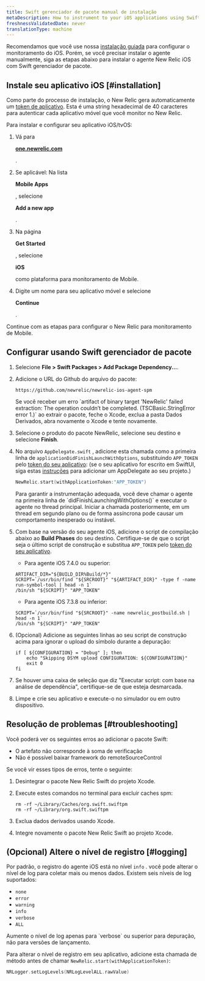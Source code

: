 ```yaml
---
title: Swift gerenciador de pacote manual de instalação
metaDescription: How to instrument to your iOS applications using Swift Package Manager.
freshnessValidatedDate: never
translationType: machine
---
```


Recomendamos que você use nossa [instalação guiada](https://onenr.io/0qwLv87gkj5) para configurar o monitoramento do iOS. Porém, se você precisar instalar o agente manualmente, siga as etapas abaixo para instalar o agente New Relic iOS com Swift gerenciador de pacote.

## Instale seu aplicativo iOS [#installation]

Como parte do processo de instalação, o New Relic gera automaticamente um [token de aplicativo](/docs/mobile-apps/viewing-your-application-token). Esta é uma string hexadecimal de 40 caracteres para autenticar cada aplicativo móvel que você monitor no New Relic.

Para instalar e configurar seu aplicativo iOS/tvOS:

1. Vá para

   <DoNotTranslate>**[one.newrelic.com](https://one.newrelic.com/all-capabilities)**</DoNotTranslate>

   .

2. Se aplicável: Na lista

   <DoNotTranslate>**Mobile Apps**</DoNotTranslate>

   , selecione

   <DoNotTranslate>**Add a new app**</DoNotTranslate>

   .

3. Na página

   <DoNotTranslate>**Get Started**</DoNotTranslate>

   , selecione

   <DoNotTranslate>**iOS**</DoNotTranslate>

   como plataforma para monitoramento de Mobile.

4. Digite um nome para seu aplicativo móvel e selecione

   <DoNotTranslate>**Continue**</DoNotTranslate>

   .

Continue com as etapas para configurar o New Relic para monitoramento de Mobile.

## Configurar usando Swift gerenciador de pacote

1. Selecione <DoNotTranslate>**File > Swift Packages > Add Package Dependency...**</DoNotTranslate>.

2. Adicione o URL do Github do arquivo do pacote:

   ```
   https://github.com/newrelic/newrelic-ios-agent-spm
   ```

   <Callout variant="tip">
     Se você receber um erro `artifact of binary target 'NewRelic' failed extraction: The operation couldn’t be completed. (TSCBasic.StringError error 1.)` ao extrair o pacote, feche o Xcode, exclua a pasta Dados Derivados, abra novamente o Xcode e tente novamente.
   </Callout>

3. Selecione o produto do pacote NewRelic, selecione seu destino e selecione <DoNotTranslate>**Finish**</DoNotTranslate>.

4. No arquivo `AppDelegate.swift` , adicione esta chamada como a primeira linha de `applicationDidFinishLaunchWithOptions`, substituindo `APP_TOKEN` pelo [token do seu aplicativo](/docs/mobile-apps/viewing-your-application-token): (se o seu aplicativo for escrito em SwiftUI, siga estas [instruções](/docs/mobile-monitoring/new-relic-mobile-ios/troubleshoot/swiftui-appdelegate) para adicionar um AppDelegate ao seu projeto.)

   ```swift
   NewRelic.start(withApplicationToken:"APP_TOKEN")
   ```

   <Callout variant="important">
     Para garantir a instrumentação adequada, você deve chamar o agente na primeira linha de `didFinishLaunchingWithOptions()` e executar o agente no thread principal. Iniciar a chamada posteriormente, em um thread em segundo plano ou de forma assíncrona pode causar um comportamento inesperado ou instável.
   </Callout>

5. Com base na versão do seu agente iOS, adicione o script de compilação abaixo ao <DoNotTranslate>**Build Phases**</DoNotTranslate> do seu destino. Certifique-se de que o script seja o último script de construção e substitua `APP_TOKEN` pelo [token do seu aplicativo](/docs/mobile-apps/viewing-your-application-token).

   * Para agente iOS 7.4.0 ou superior:

   ```shell
   ARTIFACT_DIR="${BUILD_DIR%Build/*}"
   SCRIPT=`/usr/bin/find "${SRCROOT}" "${ARTIFACT_DIR}" -type f -name run-symbol-tool | head -n 1`
   /bin/sh "${SCRIPT}" "APP_TOKEN"
   ```

   * Para agente iOS 7.3.8 ou inferior:

   ```shell
   SCRIPT=`/usr/bin/find "${SRCROOT}" -name newrelic_postbuild.sh | head -n 1`
   /bin/sh "${SCRIPT}" "APP_TOKEN"
   ```

6. (Opcional) Adicione as seguintes linhas ao seu script de construção acima para ignorar o upload do símbolo durante a depuração:

   ```shell
   if [ ${CONFIGURATION} = "Debug" ]; then
       echo "Skipping DSYM upload CONFIGURATION: ${CONFIGURATION}"
       exit 0
   fi
   ```

7. Se houver uma caixa de seleção que diz "Executar script: com base na análise de dependência", certifique-se de que esteja desmarcada.

8. Limpe e crie seu aplicativo e execute-o no simulador ou em outro dispositivo.

<InstallFeedback/>

## Resolução de problemas [#troubleshooting]

Você poderá ver os seguintes erros ao adicionar o pacote Swift:

* O artefato não corresponde à soma de verificação
* Não é possível baixar framework do remoteSourceControl

Se você vir esses tipos de erros, tente o seguinte:

1. Desintegrar o pacote New Relic Swift do projeto Xcode.

2. Execute estes comandos no terminal para excluir caches spm:

   ```shell
   rm -rf ~/Library/Caches/org.swift.swiftpm
   rm -rf ~/Library/org.swift.swiftpm
   ```

3. Exclua dados derivados usando Xcode.

4. Integre novamente o pacote New Relic Swift ao projeto Xcode.

## (Opcional) Altere o nível de registro [#logging]

Por padrão, o registro do agente iOS está no nível `info` . você pode alterar o nível de log para coletar mais ou menos dados. Existem seis níveis de log suportados:

* `none`
* `error`
* `warning`
* `info`
* `verbose`
* `ALL`

<Callout variant="important">
  Aumente o nível de log apenas para `verbose` ou superior para depuração, não para versões de lançamento.
</Callout>

Para alterar o nível de registro em seu aplicativo, adicione esta chamada de método antes de chamar `NewRelic.start(withApplicationToken)`:

```swift
NRLogger.setLogLevels(NRLogLevelALL.rawValue)
```